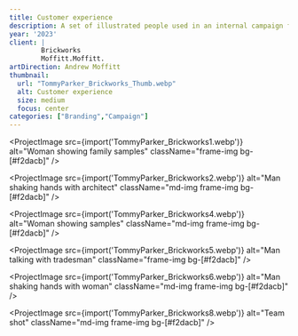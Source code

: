 ```yaml
---
title: Customer experience
description: A set of illustrated people used in an internal campaign for Brickworks, a building material manufacturer, to help improve the customer experience.
year: '2023'
client: |
        Brickworks
        Moffitt.Moffitt.
artDirection: Andrew Moffitt
thumbnail:
  url: "TommyParker_Brickworks_Thumb.webp"
  alt: Customer experience
  size: medium
  focus: center
categories: ["Branding","Campaign"]
---
```


<ProjectImage
  src={import('TommyParker_Brickworks1.webp')}
  alt="Woman showing family samples"
  className="frame-img bg-[#f2dacb]"
/>

<ProjectImage
  src={import('TommyParker_Brickworks2.webp')}
  alt="Man shaking hands with architect"
  className="md-img frame-img bg-[#f2dacb]"
/>

<ProjectImage
  src={import('TommyParker_Brickworks4.webp')}
  alt="Woman showing samples"
  className="md-img frame-img bg-[#f2dacb]"
/>

<ProjectImage
  src={import('TommyParker_Brickworks5.webp')}
  alt="Man talking with tradesman"
  className="frame-img bg-[#f2dacb]"
/>

<ProjectImage
  src={import('TommyParker_Brickworks6.webp')}
  alt="Man shaking hands with woman"
  className="md-img frame-img bg-[#f2dacb]"
/>

<ProjectImage
  src={import('TommyParker_Brickworks8.webp')}
  alt="Team shot"
  className="md-img frame-img bg-[#f2dacb]"
/>